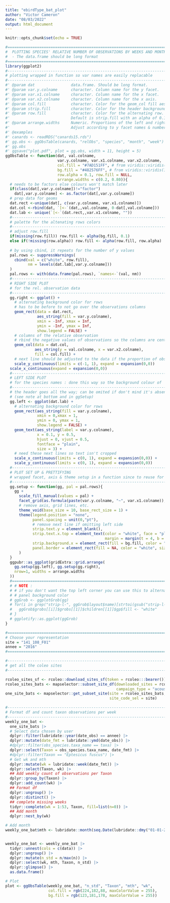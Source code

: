```yaml
---
title: "ebirdType_bat_plot"
author: "Victor Cameron"
date: "08/03/2022"
output: html_document
---
```


```r
knitr::opts_chunk$set(echo = TRUE)
```


```r
#===============================================================================
#  PLOTTING SPECIES' RELATIVE NUMBER OF OBSERVATIONS BY WEEKS AND MONTHS
#  - The data.frame should be long format
#===============================================================================
library(ggplot2)
#-------------------------------------------------------------------------------
# plotting wrapped in function so var names are easily replacable
#-------------------------------------------------------------------------------
#' @param dat                data.frame. Should be long format.
#' @param var.y.colname      character. Column name for the y facet.
#' @param var.x1.colname     character. Column name for the x facet.
#' @param var.x2.colname     character. Column name for the x axis.
#' @param col.fill           character. Color for the geom_col fill aes
#' @param strip.fill         character. Color for the header background
#' @param row.fill           character. Color for the alternating row. 
#'                           Default is strip.fill with an alpha of 0.1.
#' @param arrange.widths     Numeric. Proportions of the left and right side plots.
#'                           Adjust according to y facet names & number of x facet's columns
#' @examples
#' canards <- readRDS("canards15.rds")
#' gg.obs <- ggObsTable(canards, "relObs", "species", "month", "week")
#' gg.obs
#' ggsave("plot.pdf", plot = gg.obs, width = 11, height = 5)
ggObsTable <- function(dat, val.colname, 
                       var.y.colname, var.x1.colname, var.x2.colname,
                       col.fill = "#7AD151FF", # from viridis::viridis(1, begin = 0.8)
                       bg.fill = "#482576FF", # from viridis::viridis(1, begin = 0.1)
                       row.alpha = 0.1, row.fill = NULL,
                       arrange.widths = c(0.2, 0.80)){
  # needs to be factors else colours won't match later
  if(class(dat[,var.y.colname])!="factor") 
    dat[,var.y.colname] <- as.factor(dat[,var.y.colname])
  # prep data for geoms
  dat.rect <-unique(dat[, c(var.y.colname, var.x1.colname)])
  dat.col <-rbind(dat, `[<-`(dat,,val.colname, 0-dat[,val.colname]))
  dat.lab <- unique(`[<-`(dat.rect,,var.x1.colname, ""))
  #-------------------------------------------------------------------------------
  # palette for the altenating rows colors
  #-------------------------------------------------------------------------------
  # adjust row.fill
  if(missing(row.fill)) row.fill <- alpha(bg.fill, 0.1)
  else if(!missing(row.alpha)) row.fill <- alpha(row.fill, row.alpha)
  
  # by using cbind, it repeats for the number of y values
  pal.rows <- suppressWarnings(
    cbind(val = c("white", row.fill), 
          nm = levels(dat.lab[,var.y.colname]))
  )
  pal.rows <- with(data.frame(pal.rows), `names<-`(val, nm))
  #-------------------------------------------------------------------------------
  # RIGHT SIDE PLOT
  # for the rel. observation data
  #-------------------------------------------------------------------------------
  gg.right <- ggplot() +
    # alternating background color for rows 
    # has to be before to not go over the observations columns
    geom_rect(data = dat.rect,
              aes_string(fill = var.y.colname),
              xmin = -Inf, xmax = Inf,
              ymin = -Inf, ymax = Inf,
              show.legend = FALSE) +
    # columns of the relative observation
    # rbind the negative values of observations so the columns are centred around zero
    geom_col(data = dat.col,
             aes_string(y = val.colname, x = var.x2.colname), 
             fill = col.fill) +
    # next line should be adjusted to the data if the proportion of observations isn't between 0 and 1
    scale_y_continuous(limits = c(-1, 1), expand = expansion(0,0))
  scale_x_continuous(expand = expansion(0,0))
  #-------------------------------------------------------------------------------
  # LEFT SIDE PLOT
  # for the species names : done this way so the background colour of 
  #-------------------------------------------------------------------------------
  # the header goes all the way; can be omited if don't mind it's absence 
  # (see note at bottom and in ggSetup)
  gg.left <- ggplot(dat.lab) +
    # alternating background color for rows
    geom_rect(aes_string(fill = var.y.colname), 
              xmin = 0,xmax = 1,
              ymin = 0, ymax = 1,
              show.legend = FALSE) +
    geom_text(aes_string(label = var.y.colname),
              x = 0.1, y = 0.5, 
              hjust = 0, vjust = 0.5, 
              fontface = "plain",
              size = 3) +
    # need these next lines so text isn't cropped
    scale_x_continuous(limits = c(0, 1), expand = expansion(0,0)) +
    scale_y_continuous(limits = c(0, 1), expand = expansion(0,0))
  #-------------------------------------------------------------------------------
  # PLOT SET UP & PRETTIFYING
  # wrapped facet, axis & theme setup in a function since to reuse for both sides
  #-------------------------------------------------------------------------------
  gg.setup <- function(gg, pal = pal.rows){
    gg + 
      scale_fill_manual(values = pal) +
      facet_grid(as.formula(paste(var.y.colname, "~", var.x1.colname)), space = "free_x", scales = "free_x") +
      # remove axis, grid lines, etc.
      theme_void(base_size = 10, base_rect_size = 1) +
      theme(legend.position = "none",
            panel.spacing = unit(0,"pt"),
            # remove next line if omitting left side
            strip.text.y = element_blank(),
            strip.text.x.top = element_text(color = "white", face = "plain", 
                                            margin = margin(t = 4, b = 4)),
            strip.background.x = element_rect(fill = bg.fill, color = "white", size = 1),
            panel.border = element_rect(fill = NA, color = "white", size = 1)
      )
  }
  ggpubr::as_ggplot(gridExtra::grid.arrange(
    gg.setup(gg.left), gg.setup(gg.right),
    nrow=1, widths = arrange.widths
  ))
  #===============================================================================
  # # NOTE :
  # # if you don't want the top left corner you can use this to alternate
  # # panel background color
  # ggGrob <- ggplotGrob(gg)
  # for(i in grep("strip-l-", ggGrob$layout$name)[strtoi(gsub("strip-l-", "", grep("strip-l-", ggGrob$layout$name, value = TRUE)))%%2==0]){
  #   ggGrob$grobs[[i]]$grobs[[1]]$children[[1]]$gp$fill <- "white"
  # }
  # ggplotify::as.ggplot(ggGrob)
}
```



```r
#===============================================================================
# Choose your representation
site = "141_108_F01"
annee = "2016"
#===============================================================================

#-------------------------------------------------------------------------------
# get all the coleo sites
#-------------------------------------------------------------------------------

rcoleo_sites_sf <- rcoleo::download_sites_sf(token = rcoleo:::bearer())
rcoleo_sites_bats <- mapselector::subset_site_df(downloaded_sites = rcoleo_sites_sf,
                                                 campaign_type = "acoustique")
one_site_bats <- mapselector::get_subset_site(site = rcoleo_sites_bats, 
                                              site_code_sel = site) 

#-------------------------------------------------------------------------------
# Format df and count taxon observations per week
#-------------------------------------------------------------------------------
weekly_one_bat <-
  one_site_bats |>
  # Select data chosen by user
  dplyr::filter(lubridate::year(date_obs) == annee) |>
  dplyr::mutate(date_fmt = lubridate::ymd(date_obs)) |>
  #dplyr::filter(obs_species.taxa_name == taxa) |>
  dplyr::select(Taxon = obs_species.taxa_name, date_fmt) |>
  #dplyr::filter(Taxon == "Eptesicus fuscus") |>
  # Get wk and mth
  dplyr::mutate(wk = lubridate::week(date_fmt)) |>
  dplyr::select(Taxon, wk) |>
  ## Add weekly count of observations per Taxon
  dplyr::group_by(Taxon) |>
  dplyr::add_count(wk) |>
  ## Format df
  dplyr::ungroup() |>
  dplyr::distinct() |>
  ## complete missing weeks
  tidyr::complete(wk = 1:53, Taxon, fill=list(n=0)) |> 
  ## Add month
  dplyr::nest_by(wk)

# Add month
weekly_one_bat$mth <- lubridate::month(seq.Date(lubridate::dmy("01-01-2000"), lubridate::dmy("31-12-2000"), by="week"), abbr = TRUE, label = TRUE)


weekly_one_bat <- weekly_one_bat |>  
  tidyr::unnest(cols = c(data)) |>
  dplyr::ungroup() |>
  dplyr::mutate(n_std = n/max(n)) |>
  dplyr::select(wk, mth, Taxon, n_std) |>
  dplyr::glimpse() |>
  as.data.frame()

# Plot
plot <- ggObsTable(weekly_one_bat, "n_std", "Taxon", "mth", "wk",
                   col.fill = rgb(224,182,88, maxColorValue = 255),
                   bg.fill = rgb(123,181,178, maxColorValue = 255))

```

